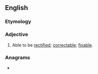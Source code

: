 ==English==

===Etymology===
{{root|en|ine-pro|*h₃reǵ-}}
{{suffix|en|rectify|able}}

===Adjective===
{{en-adj}}
# Able to be [[rectify|rectified]]; [[correctable]]; [[fixable]].

===Anagrams===
* {{anagrams|en|a=abceefiilrt|certifiable}}